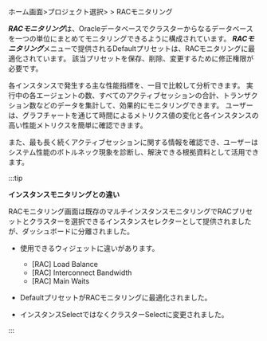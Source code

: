 ホーム画面&gt;プロジェクト選択&gt; <Cmdname sid="side_dashboard" className="uitext" /> &gt; <UI>RACモニタリング</UI>

***RACモニタリング***は、Oracleデータベースでクラスターからなるデータベースを一つの単位にまとめてモニタリングできるように構成されています。 ***RACモニタリング***メニューで提供されるDefaultプリセットは、RACモニタリングに最適化されています。 該当プリセットを保存、削除、変更するために修正権限が必要です。

各インスタンスで発生する主な性能指標を、一目で比較して分析できます。 実行中の各エージェントの数、すべてのアクティブセッションの合計、トランザクション数などのデータを集計して、効果的にモニタリングできます。 ユーザーは、グラフチャートを通じて時間によるメトリクス値の変化と各インスタンスの高い性能メトリクスを簡単に確認できます。

また、最も長く続くアクティブセッションに関する情報を確認でき、ユーザーはシステム性能のボトルネック現象を診断し、解決できる根拠資料として活用できます。

<ProdImg img='db-rac-monitoring.png' desc='RAC 모니터링 기본 화면' />

:::tip

**インスタンスモニタリングとの違い**

RACモニタリング画面は既存のマルチインスタンスモニタリングでRACプリセットとクラスターを選択できるインスタンスセレクターとして提供されましたが、ダッシュボードに分離されました。

- 使用できるウィジェットに違いがあります。

  - [RAC] Load Balance
  - [RAC] Interconnect Bandwidth
  - [RAC] Main Waits

- DefaultプリセットがRACモニタリングに最適化されました。

- インスタンスSelectではなくクラスターSelectに変更されました。

:::
